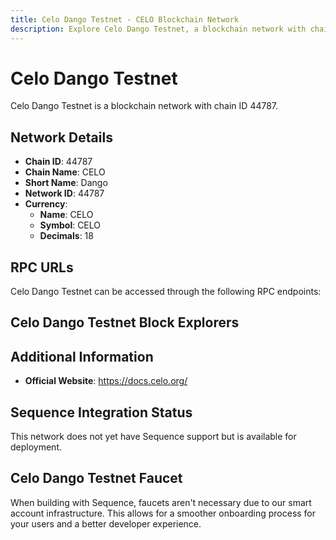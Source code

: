 ```yaml
--- 
title: Celo Dango Testnet - CELO Blockchain Network
description: Explore Celo Dango Testnet, a blockchain network with chain ID 44787. Learn about its native currency, CELO, and how to interact with the network.
---
```


# Celo Dango Testnet

Celo Dango Testnet is a blockchain network with chain ID 44787.

## Network Details

- **Chain ID**: 44787
- **Chain Name**: CELO
- **Short Name**: Dango
- **Network ID**: 44787
- **Currency**: 
  - **Name**: CELO
  - **Symbol**: CELO
  - **Decimals**: 18

## RPC URLs

Celo Dango Testnet can be accessed through the following RPC endpoints:



## Celo Dango Testnet Block Explorers



## Additional Information

- **Official Website**: https://docs.celo.org/

## Sequence Integration Status

This network does not yet have Sequence support but is available for deployment.

## Celo Dango Testnet Faucet

When building with Sequence, faucets aren't necessary due to our smart account infrastructure. This allows for a smoother onboarding process for your users and a better developer experience.
